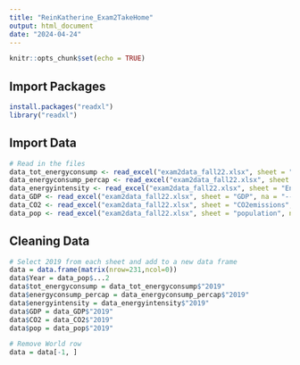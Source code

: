 ```yaml
---
title: "ReinKatherine_Exam2TakeHome"
output: html_document
date: "2024-04-24"
---
```


```r
knitr::opts_chunk$set(echo = TRUE)
```

## Import Packages

```r
install.packages("readxl")
library("readxl")
```


## Import Data

```r
# Read in the files
data_tot_energyconsump <- read_excel("exam2data_fall22.xlsx", sheet = "total energy consumption", na = "--")
data_energyconsump_percap <- read_excel("exam2data_fall22.xlsx", sheet = "energy consumption per capita", na = "--")
data_energyintensity <- read_excel("exam2data_fall22.xlsx", sheet = "Energy$(Energy intensity)", na = "--")
data_GDP <- read_excel("exam2data_fall22.xlsx", sheet = "GDP", na = "--")
data_CO2 <- read_excel("exam2data_fall22.xlsx", sheet = "CO2emissions", na = "--")
data_pop <- read_excel("exam2data_fall22.xlsx", sheet = "population", na = "--")
```

## Cleaning Data

```r
# Select 2019 from each sheet and add to a new data frame
data = data.frame(matrix(nrow=231,ncol=0))
data$Year = data_pop$...2
data$tot_energyconsump = data_tot_energyconsump$"2019"
data$energyconsump_percap = data_energyconsump_percap$"2019"
data$energyintensity = data_energyintensity$"2019"
data$GDP = data_GDP$"2019"
data$CO2 = data_CO2$"2019"
data$pop = data_pop$"2019"

# Remove World row
data = data[-1, ]
```




